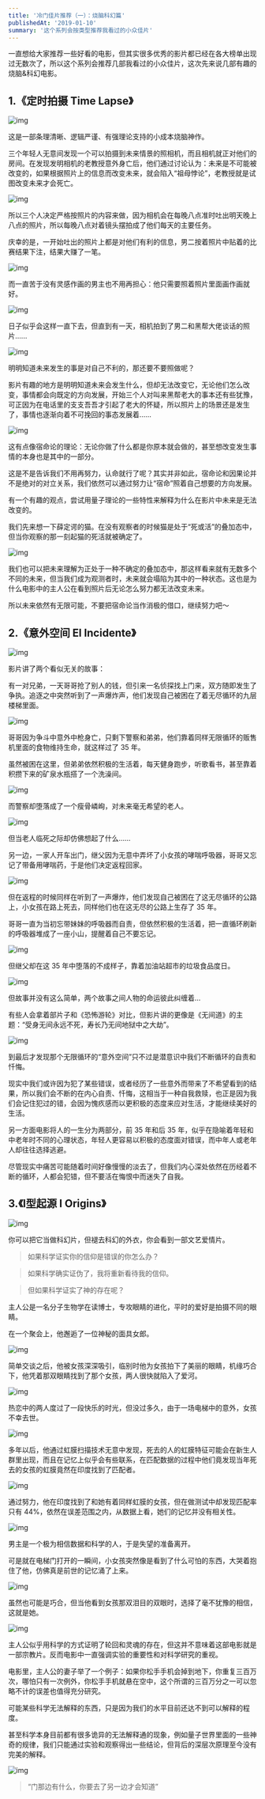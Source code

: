 ```yaml
---
title: '冷门佳片推荐（一）：烧脑科幻篇'
publishedAt: '2019-01-10'
summary: '这个系列会按类型推荐我看过的小众佳片'
---
```


一直想给大家推荐一些好看的电影，但其实很多优秀的影片都已经在各大榜单出现过无数次了，所以这个系列会推荐几部我看过的小众佳片，这次先来说几部有趣的烧脑&科幻电影。

## 1.《定时拍摄 Time Lapse》

![img](https://imagedelivery.net/8B08sdLvw783CQcaKhUoYw/7ee58f28-e0b4-495d-3761-61adc9900a00/public)

这是一部条理清晰、逻辑严谨、有强理论支持的小成本烧脑神作。

三个年轻人无意间发现一个可以拍摄到未来情景的照相机，而且相机就正对他们的房间。在发现发明相机的老教授意外身亡后，他们通过讨论认为：未来是不可能被改变的，如果根据照片上的信息而改变未来，就会陷入“祖母悖论”，老教授就是试图改变未来才会死亡。

![img](https://imagedelivery.net/8B08sdLvw783CQcaKhUoYw/c249b84d-fdb1-4573-5ceb-873c10cc2f00/public)

所以三个人决定严格按照片的内容来做，因为相机会在每晚八点准时吐出明天晚上八点的照片，所以每晚八点对着镜头摆拍成了他们每天的主要任务。

庆幸的是，一开始吐出的照片上都是对他们有利的信息，男二按着照片中贴着的比赛结果下注，结果大赚了一笔。

![img](https://imagedelivery.net/8B08sdLvw783CQcaKhUoYw/f1caf8b8-2707-4ace-7cc5-64ddecc72500/public)

而一直苦于没有灵感作画的男主也不用再担心：他只需要照着照片里面画作画就好。

![img](https://imagedelivery.net/8B08sdLvw783CQcaKhUoYw/e8e0f76b-65f7-4f91-226d-50111bf22300/public)

日子似乎会这样一直下去，但直到有一天，相机拍到了男二和黑帮大佬谈话的照片......

![img](https://imagedelivery.net/8B08sdLvw783CQcaKhUoYw/3b9b3d19-de01-4307-7aef-b8f569da7100/public)

明明知道未来发生的事是对自己不利的，那还要不要照做呢？

影片有趣的地方是明明知道未来会发生什么，但却无法改变它，无论他们怎么改变，事情都会向既定的方向发展，开始三个人对叫来黑帮老大的事本还有些犹豫，可正因为在电话里的支支吾吾才引起了老大的怀疑，所以照片上的场景还是发生了，事情也逐渐向着不可挽回的事态发展着……

![img](https://imagedelivery.net/8B08sdLvw783CQcaKhUoYw/90cf1ef0-55af-435b-d247-3fd39f78a800/public)

这有点像宿命论的理论：无论你做了什么都是你原本就会做的，甚至想改变发生事情的本身也是其中的一部分。

这是不是告诉我们不用再努力，认命就行了呢？其实并非如此，宿命论和因果论并不是绝对的对立关系，我们依然可以通过努力让“宿命”照着自己想要的方向发展。

有一个有趣的观点，尝试用量子理论的一些特性来解释为什么在影片中未来是无法改变的。

我们先来想一下薛定谔的猫。在没有观察者的时候猫是处于“死或活”的叠加态中，但当你观察的那一刻起猫的死活就被确定了。

![img](https://imagedelivery.net/8B08sdLvw783CQcaKhUoYw/1edf27a6-67f1-403e-1e67-f79f2ca56200/public)

我们也可以把未来理解为正处于一种不确定的叠加态中，那这样看来就有无数多个不同的未来，但当我们成为观测者时，未来就会塌陷为其中的一种状态。这也是为什么电影中的主人公在看到照片后无论怎么努力都无法改变未来。

所以未来依然有无限可能，不要把宿命论当作消极的借口，继续努力吧～

## 2.《意外空间 El Incidente》

![img](https://imagedelivery.net/8B08sdLvw783CQcaKhUoYw/4194a1c2-bddf-40a8-ea54-7758ce472d00/public)

影片讲了两个看似无关的故事：

有一对兄弟，一天哥哥抢了别人的钱，但引来一名侦探找上门来，双方随即发生了争执。追逐之中突然听到了一声爆炸声，他们发现自己被困在了着无尽循环的九层楼梯里面。

![img](https://imagedelivery.net/8B08sdLvw783CQcaKhUoYw/436f231b-4181-49a6-35d7-7a7b684fb700/public)

哥哥因为争斗中意外中枪身亡，只剩下警察和弟弟，他们靠着同样无限循环的贩售机里面的食物维持生命，就这样过了 35 年。

虽然被困在这里，但弟弟依然积极的生活着，每天健身跑步，听歌看书，甚至靠着积攒下来的矿泉水瓶搭了一个洗澡间。

![img](https://imagedelivery.net/8B08sdLvw783CQcaKhUoYw/b60abf6f-d420-4c68-b80c-d3b7e0761a00/public)

而警察却堕落成了一个瘦骨嶙峋，对未来毫无希望的老人。

![img](https://imagedelivery.net/8B08sdLvw783CQcaKhUoYw/bc7debcc-624e-4487-211d-3412c308ae00/public)

但当老人临死之际却仿佛想起了什么……

另一边，一家人开车出门，继父因为无意中弄坏了小女孩的哮喘呼吸器，哥哥又忘记了带备用哮喘药，于是他们决定返程回家。

![img](https://imagedelivery.net/8B08sdLvw783CQcaKhUoYw/a0ef16e9-4392-499a-9c9e-fdfd862c3500/public)

但在返程的时候同样在听到了一声爆炸，他们发现自己被困在了这无尽循环的公路上，小女孩在路上死去，同样他们也在这无尽的公路上生存了 35 年。

哥哥一直为当初忘带妹妹的呼吸器而自责，但依然积极的生活着，把一直循环刷新的呼吸器堆成了一座小山，提醒着自己不要忘记。

![img](https://imagedelivery.net/8B08sdLvw783CQcaKhUoYw/3dde2266-c970-41a3-f1a1-186d2bd95200/public)

但继父却在这 35 年中堕落的不成样子，靠着加油站超市的垃圾食品度日。

![img](https://imagedelivery.net/8B08sdLvw783CQcaKhUoYw/14390338-62f7-4d32-6c95-e62231e83f00/public)

但故事并没有这么简单，两个故事之间人物的命运彼此纠缠着...

有些人会拿着部片子和《恐怖游轮》对比，但影片讲的更像是《无间道》的主题：“受身无间永远不死，寿长乃无间地狱中之大劫”。

![img](https://imagedelivery.net/8B08sdLvw783CQcaKhUoYw/e53826e1-577d-45ee-0fad-2c54a115d000/public)

到最后才发现那个无限循环的“意外空间”只不过是潜意识中我们不断循环的自责和忏悔。

现实中我们或许因为犯了某些错误，或者经历了一些意外而带来了不希望看到的结果，所以我们会不断的在内心自责、忏悔，这相当于一种自我救赎，也正是因为我们会记住犯过的错，会因为愧疚感而以更积极的态度来应对生活，才能继续美好的生活。

另一方面电影将人的一生分为两部分，前 35 年和后 35 年，似乎在隐喻着年轻和中老年时不同的心理状态，年轻人更容易以积极的态度面对错误，而中年人或老年人却往往选择逃避。

尽管现实中痛苦可能随着时间好像慢慢的淡去了，但我们内心深处依然在历经着不断的循环，人都会犯错，但不要活在悔恨中而迷失了自我。

## 3.《I型起源 I Origins》

![img](https://imagedelivery.net/8B08sdLvw783CQcaKhUoYw/749af381-4c0d-4b3f-101f-62c85ceaa400/public)

你可以把它当做科幻片，但褪去科幻的外衣，你会看到一部文艺爱情片。

> 如果科学证实你的信仰是错误的你怎么办？

> 如果科学确实证伪了，我将重新看待我的信仰。

> 但如果科学证实了神的存在呢？

主人公是一名分子生物学在读博士，专攻眼睛的进化，平时的爱好是拍摄不同的眼睛。

在一个聚会上，他邂逅了一位神秘的面具女郎。

![img](https://imagedelivery.net/8B08sdLvw783CQcaKhUoYw/f496c1b5-ede3-4112-155b-f05362cffe00/public)

简单交谈之后，他被女孩深深吸引，临别时他为女孩拍下了美丽的眼睛，机缘巧合下，他凭着那双眼睛找到了那个女孩，两人很快就陷入了爱河。

![img](https://imagedelivery.net/8B08sdLvw783CQcaKhUoYw/f310448f-e761-4cf8-875b-142005b9be00/public)

热恋中的两人度过了一段快乐的时光，但没过多久，由于一场电梯中的意外，女孩不幸去世。

![img](https://imagedelivery.net/8B08sdLvw783CQcaKhUoYw/f79218ba-c8a5-4618-a329-0c642d84f300/public)

多年以后，他通过虹膜扫描技术无意中发现，死去的人的虹膜特征可能会在新生人群里出现，而且在记忆上似乎会有些联系，在匹配数据的过程中他们竟发现当年死去的女孩的虹膜竟然在印度找到了匹配者。

![img](https://imagedelivery.net/8B08sdLvw783CQcaKhUoYw/1e3795dc-6564-4a8c-1a68-60705fb8ce00/public)

通过努力，他在印度找到了和她有着同样虹膜的女孩，但在做测试中却发现匹配率只有 44%，依然在误差范围之内，从数据上看，她们的记忆并没有相关性。

![img](https://imagedelivery.net/8B08sdLvw783CQcaKhUoYw/24d6113f-681d-4e4d-ad1b-cb3c627d9300/public)

男主是一个极为相信数据和科学的人，于是失望的准备离开。

可是就在电梯门打开的一瞬间，小女孩突然像是看到了什么可怕的东西，大哭着抱住了他，仿佛真是前世的记忆涌了上来。

![img](https://imagedelivery.net/8B08sdLvw783CQcaKhUoYw/69e552f9-adc2-4a28-9401-96038911c100/public)

虽然也可能是巧合，但当他看到女孩那双泪目的双眼时，选择了毫不犹豫的相信，这就是她。

![img](https://imagedelivery.net/8B08sdLvw783CQcaKhUoYw/ddd7d20e-065f-4542-aa5e-3fb24c067f00/public)

主人公似乎用科学的方式证明了轮回和灵魂的存在，但这并不意味着这部电影就是一部宗教片。反而电影中一直强调实验的重要性和对科学研究的重视。

电影里，主人公的妻子举了一个例子：如果你松手手机会掉到地下，你重复三百万次，哪怕只有一次例外，你松手手机就悬在空中，这个所谓的三百万分之一可以忽略不计的误差也值得充分研究。

可能某些科学无法解释的东西，只是因为我们的水平目前还达不到可以解释的程度。

甚至科学本身目前都有很多诡异的无法解释通的现象，例如量子世界里面的一些神奇的规律，我们只能通过实验和观察得出一些结论，但背后的深层次原理至今没有完美的解释。

![img](https://imagedelivery.net/8B08sdLvw783CQcaKhUoYw/9f40c4a9-d0e9-4404-a14a-e59b887d4100/public)

> “门那边有什么，你要去了另一边才会知道”
